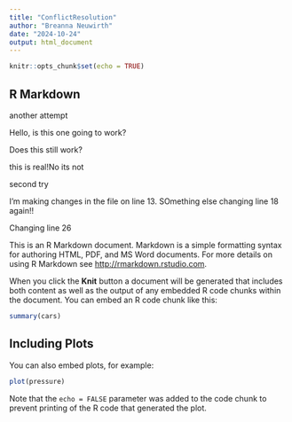 ```yaml
---
title: "ConflictResolution"
author: "Breanna Neuwirth"
date: "2024-10-24"
output: html_document
---
```


```r
knitr::opts_chunk$set(echo = TRUE)
```

## R Markdown
another attempt

Hello, is this one going to work? 

Does this still work?

this is real!No its not

second try

I'm making changes in the file on line 13. SOmething else
changing line 18 again!!

Changing line 26 

This is an R Markdown document. Markdown is a simple formatting syntax for authoring HTML, PDF, and MS Word documents. For more details on using R Markdown see <http://rmarkdown.rstudio.com>.

When you click the **Knit** button a document will be generated that includes both content as well as the output of any embedded R code chunks within the document. You can embed an R code chunk like this:

```r
summary(cars)
```

## Including Plots

You can also embed plots, for example:

```r
plot(pressure)
```

Note that the `echo = FALSE` parameter was added to the code chunk to prevent printing of the R code that generated the plot.
